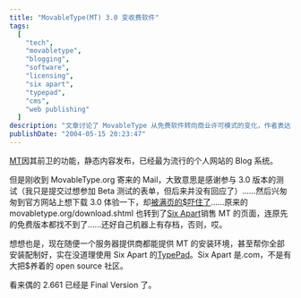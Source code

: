 ```yaml
---
title: "MovableType(MT) 3.0 变收费软件"
tags:
  [
    "tech",
    "movabletype",
    "blogging",
    "software",
    "licensing",
    "six apart",
    "typepad",
    "cms",
    "web publishing"
  ]
description: "文章讨论了 MovableType 从免费软件转向商业许可模式的变化，作者表达了对此决定的失望，并提到将继续使用最后一个免费版本 2.661。"
publishDate: "2004-05-15 20:23:47"
---
```


[MT](http://www.movabletype.org/)因其前卫的功能，静态内容发布，已经最为流行的个人网站的 Blog 系统。

但是刚收到 MovableType.org 寄来的 Mail，大致意思是感谢参与 3.0 版本的测试（我只是提交过想参加 Beta 测试的表单，但后来并没有回应了）……然后兴匆匆到官方网站上想下载 3.0 体验一下，却[被满页的$吓住了](http://secure.sixapart.com/)……原来的 movabletype.org/download.shtml 也转到了[Six Apart](http://www.sixapart.com/)销售 MT 的页面，连原先的免费版本都找不到了……还好自己机器上有存档，否则，哎。

想想也是，现在随便一个服务器提供商都能提供 MT 的安装环境，甚至帮你全部安装配制好，实在没道理使用 Six Apart 的[TypePad](http://www.typepad.com/)。Six Apart 是.com，不是有大把$养着的 open source 社区。

看来偶的 2.661 已经是 Final Version 了。
